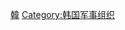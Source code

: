 {{Catnav|頁面分類|各種主題的頁面分類|按國家分類|各國軍事|韩国军事}}
{{Catnav|頁面分類|各種主題的頁面分類|按國家分類|各國軍事|各國海軍}}

{{catmore|大韓民國海軍}}
{{Commons category|Navy of South Korea}}

[[Category:各國海軍|韓]]
[[Category:韩国军事组织|Category:韩国军事组织]]